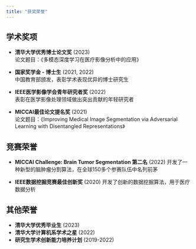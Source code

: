 ```yaml
---
title: "获奖荣誉"
---
```


## 学术奖项

- **清华大学优秀博士论文奖** (2023)  
  论文题目：《多模态深度学习在医疗影像分析中的应用》

- **国家奖学金 - 博士生** (2021, 2022)  
  中国教育部颁发，表彰学术表现优异的博士研究生

- **IEEE医学影像学会青年研究者奖** (2022)  
  表彰在医学影像处理领域做出突出贡献的年轻研究者

- **MICCAI最佳论文提名奖** (2021)  
  论文题目：《Improving Medical Image Segmentation via Adversarial Learning with Disentangled Representations》

## 竞赛荣誉

- **MICCAI Challenge: Brain Tumor Segmentation 第二名** (2022)
  开发了一种新型的脑肿瘤分割算法，在全球150多个参赛队伍中名列前茅

- **IEEE数据挖掘竞赛最佳创新奖** (2020)
  开发了创新的数据挖掘算法，用于医疗数据分析

## 其他荣誉

- **清华大学优秀毕业生** (2023)
- **清华大学计算机系学术之星** (2022)
- **研究生学术创新能力培养计划** (2019-2022)